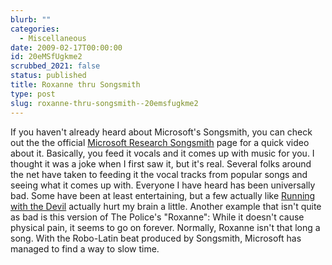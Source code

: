 ```yaml
---
blurb: ""
categories:
  - Miscellaneous
date: 2009-02-17T00:00:00
id: 20eMSfUgkme2
scrubbed_2021: false
status: published
title: Roxanne thru Songsmith
type: post
slug: roxanne-thru-songsmith--20emsfugkme2
---
```


If you haven't already heard about Microsoft's Songsmith, you can
check out the the official
[Microsoft Research Songsmith](http://research.microsoft.com/en-us/um/redmond/projects/songsmith/)
page for a quick video about it. Basically, you feed it vocals and
it comes up with music for you. I thought it was a joke when I
first saw it, but it's real. Several folks around the net have
taken to feeding it the vocal tracks from popular songs and seeing
what it comes up with. Everyone I have heard has been universally
bad. Some have been at least entertaining, but a few actually like
[Running with the Devil](http://www.youtube.com/watch?v=CY-2nI494fs)
actually hurt my brain a little. Another example that isn't quite
as bad is this version of The Police's "Roxanne":
While it doesn't cause physical pain, it seems to go on forever.
Normally, Roxanne isn't that long a song. With the Robo-Latin beat
produced by Songsmith, Microsoft has managed to find a way to slow
time.